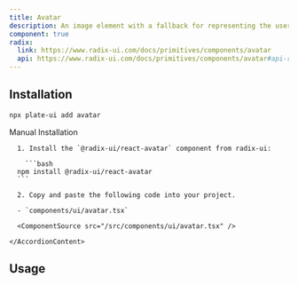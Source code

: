 ```yaml
---
title: Avatar
description: An image element with a fallback for representing the user.
component: true
radix:
  link: https://www.radix-ui.com/docs/primitives/components/avatar
  api: https://www.radix-ui.com/docs/primitives/components/avatar#api-reference
---
```


[//]: # (<ComponentExample src="/src/components/examples/PlaygroundDemo.tsx">)
[//]: # (  <PlaygroundDemo />)
[//]: # (</ComponentExample>)

## Installation

```bash
npx plate-ui add avatar
```

<Accordion type="single" collapsible>
  <AccordionItem value="manual-installation">
    <AccordionTrigger>Manual Installation</AccordionTrigger>
    <AccordionContent>

      1. Install the `@radix-ui/react-avatar` component from radix-ui:

        ```bash
      npm install @radix-ui/react-avatar
      ```

      2. Copy and paste the following code into your project.

      - `components/ui/avatar.tsx`

      <ComponentSource src="/src/components/ui/avatar.tsx" />

    </AccordionContent>

  </AccordionItem>
</Accordion>

## Usage

```tsx
```

```tsx
```